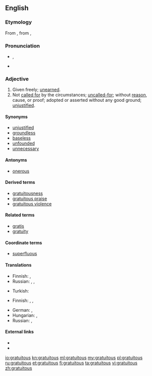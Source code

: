 ==English==

===Etymology===
From {{etyl|la}} {{term|gratuitus||free|lang=la}}, from {{etyl|la}} {{term|gratia||favor|lang=la}}, {{term|gratus||showing favor|lang=la}}

===Pronunciation===
* {{a|UK}} {{IPA|/ɡɹəˈtjuː.ɪt.əs/}}, {{SAMPA|/gr@"tjU.It.Vs/}}
* {{audio|en-us-gratuitous.ogg|Audio (US)}}

===Adjective===
{{en-adj}}

# Given freely; [[unearned]].
# Not [[call for|called for]] by the circumstances; [[uncalled-for]]; without [[reason]], cause, or proof; adopted or asserted without any good ground; [[unjustified]].

====Synonyms====
* [[unjustified]]
* [[groundless]]
* [[baseless]]
* [[unfounded]]
* [[unnecessary]]

====Antonyms====
* [[onerous]]

====Derived terms====
* [[gratuitousness]]
* [[gratuitous praise]]
* [[gratuitous violence]]

====Related terms====
* [[gratis]]
* [[gratuity]]

====Coordinate terms====
* [[superfluous]] <!-- and others thereat -->

====Translations====
{{trans-top|given freely}}
* Finnish: {{t+|fi|ilmainen}},  {{t|fi|pyyteetön}}
* Russian: {{t+|ru|бесплатный}}, {{t|ru|безвозмездный}}, {{t|ru|незаслуженный}}
{{trans-mid}}
* Turkish: {{t|tr|ücretsiz}}
{{trans-bottom}}

{{trans-top|not called for by the circumstances}}
* Finnish: {{t+|fi|tarpeeton}},  {{t+|fi|perusteeton}},  {{t+|fi|aiheeton}}
{{trans-mid}}
* German: {{t|de|unnötig}}, {{t|de|überflüssig}}
* Hungarian: {{t|hu|indokolatlan}}, {{t|hu|fölösleges}}
* Russian: {{t|ru|беспричинный}}, {{t|ru|необоснованный}}
{{trans-bottom}}

====External links====
* {{R:Webster 1913}}
* {{R:Century 1911}}

[[io:gratuitous]]
[[kn:gratuitous]]
[[ml:gratuitous]]
[[my:gratuitous]]
[[pl:gratuitous]]
[[ru:gratuitous]]
[[et:gratuitous]]
[[fi:gratuitous]]
[[ta:gratuitous]]
[[vi:gratuitous]]
[[zh:gratuitous]]